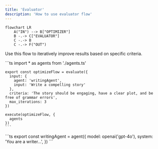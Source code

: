 ```yaml
---
title: 'Evaluator'
description: 'How to use evaluator flow'
---
```



```mermaid
flowchart LR
    A("IN") --> B["OPTIMIZER"]
    B -.-> C["EVALUATOR"]
    C -.-> B
    C -.-> F("OUT")
```

Use this flow to iteratively improve results based on specific criteria.

<Tabs>
  <TabItem label="flow.ts">
    ```ts
    import * as agents from './agents.ts'

    export const optimizeFlow = evaluate({
      input: {
        agent: 'writingAgent',
        input: 'Write a compelling story'
      },
      criteria: 'The story should be engaging, have a clear plot, and be free of grammar errors',
      max_iterations: 3
    })

    execute(optimizeFlow, {
      agents
    })
    ```
  </TabItem>
  <TabItem label="agents.ts">
    ```ts
    export const writingAgent = agent({
      model: openai('gpt-4o'),
      system: 'You are a writer...',
    })
    ```
  </TabItem>
</Tabs>
